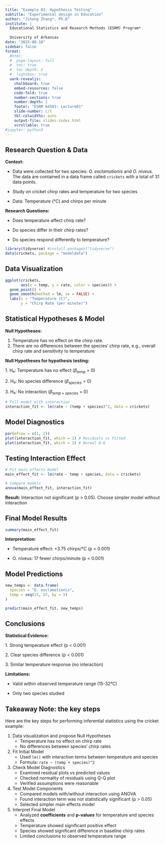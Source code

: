 ```yaml
---
title: "Example 02: Hypothesis Testing"
subtitle: "Experimental design in Education"
author: "Jihong Zhang*, Ph.D"
institute: | 
  Educational Statistics and Research Methods (ESRM) Program*
  
  University of Arkansas
date: "2025-08-18"
sidebar: false
format: 
  #html: 
  #  page-layout: full
  #  toc: true
  #  toc-depth: 2
  #  lightbox: true
  uark-revealjs:
    chalkboard: true
    embed-resources: false
    code-fold: true
    number-sections: true
    number-depth: 1
    footer: "ESRM 64503: Lecture01"
    slide-number: c/t
    tbl-colwidths: auto
    output-file: slides-index.html
    scrollable: true
#jupyter: python3
---
```


## Research Question & Data

**Context:**

-   Data were collected for two species: *O. exclamationis* and *O. niveus*. The data are contained in a data frame called `crickets` with a total of 31 data points.

-   Study on cricket chirp rates and temperature for two species

-   Data: Temperature (°C) and chirps per minute

**Research Questions:**

-   Does temperature affect chirp rate?

-   Do species differ in their chirp rates?

-   Do species respond differently to temperature?

```r
library(tidyverse) #install.packages("tidyverse")
data(crickets, package = "modeldata")
```

## Data Visualization

```r
ggplot(crickets, 
       aes(x = temp, y = rate, color = species)) + 
  geom_point() +
  geom_smooth(method = lm, se = FALSE) +
  labs(x = "Temperature (C)", 
       y = "Chirp Rate (per minute)")
```

## Statistical Hypotheses & Model

**Null Hypotheses:**

1.  Temperature has no effect on the chirp rate.
2.  There are no differences between the species’ chirp rate, e.g., overall chirp rate and sensitivity to temperature

**Null Hypotheses for hypothesis testing:**

1\. H₀: Temperature has no effect ($β_{temp}$ = 0)

2\. H₀: No species difference ($β_{species}$ = 0)

3\. H₀: No interaction ($β_{temp×species}$ = 0)

```r
# Full model with interaction
interaction_fit <- lm(rate ~ (temp + species)^2, data = crickets)
```

## Model Diagnostics

```r
par(mfrow = c(1, 2))
plot(interaction_fit, which = 1) # Residuals vs Fitted
plot(interaction_fit, which = 2) # Normal Q-Q
```

## Testing Interaction Effect

```r
# Fit main effects model
main_effect_fit <- lm(rate ~ temp + species, data = crickets)

# Compare models
anova(main_effect_fit, interaction_fit)
```

**Result:** Interaction not significant (p \> 0.05). Choose simpler model without interaction

## Final Model Results

```r
summary(main_effect_fit)
```

**Interpretation:**

-   Temperature effect: +3.75 chirps/°C (p \< 0.001)

-   O. niveus: 17 fewer chirps/minute (p \< 0.001)

## Model Predictions

```r
new_temps <- data.frame(
  species = "O. exclamationis",
  temp = seq(15, 25, by = 5)
)

predict(main_effect_fit, new_temps)
```

## Conclusions

**Statistical Evidence:**

1\. Strong temperature effect (p \< 0.001)

2\. Clear species difference (p \< 0.001)

3\. Similar temperature response (no interaction)

**Limitations:**

-   Valid within observed temperature range (15-32°C)

-   Only two species studied

## Takeaway Note: the key steps

Here are the key steps for performing inferential statistics using the cricket example:

1.  Data visualization and propose Null Hypotheses
    -   Temperature has no effect on chirp rate
    -   No differences between species' chirp rates
2.  Fit Initial Model
    -   Used `lm()` with interaction terms between temperature and species
    -   Formula: `rate ~ (temp + species)^2`
3.  Check Model Diagnostics
    -   Examined residual plots vs predicted values
    -   Checked normality of residuals using Q-Q plot
    -   Verified assumptions were reasonable
4.  Test Model Components
    -   Compared models with/without interaction using ANOVA
    -   Found interaction term was not statistically significant (p \> 0.05)
    -   Selected simpler main effects model
5.  Interpret Final Model
    -   Analyzed **coefficients** and **p-values** for temperature and species effects
    -   Temperature showed significant positive effect
    -   Species showed significant difference in baseline chirp rates
    -   Limited conclusions to observed temperature range
